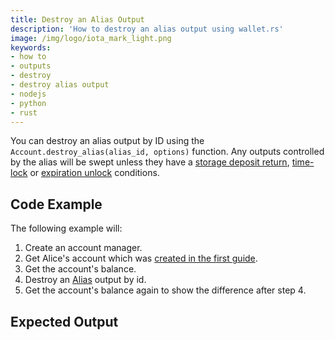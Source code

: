```yaml
---
title: Destroy an Alias Output
description: 'How to destroy an alias output using wallet.rs'
image: /img/logo/iota_mark_light.png
keywords:
- how to
- outputs
- destroy
- destroy alias output
- nodejs
- python
- rust
---
```



You can destroy an alias output by ID using the `Account.destroy_alias(alias_id, options)` function. Any outputs
controlled by the alias will be swept unless they have a
[storage deposit return](https://wiki.iota-community.org/shimmer/introduction/develop/explanations/ledger/simple_transfers#storage-deposit-returns-in-transfers),
[time-lock](https://wiki.iota-community.org/shimmer/introduction/develop/explanations/ledger/simple_transfers#timelocking-funds-in-transfers)
or [expiration unlock](https://wiki.iota-community.org/shimmer/introduction/develop/explanations/ledger/simple_transfers#transfer-of-funds-with-expiration)
conditions.

## Code Example

The following example will:

1. Create an account manager.
2. Get Alice's account which was [created in the first guide](../accounts_and_addresses/01_create_a_wallet_account.mdx).
3. Get the account's balance.
4. Destroy an [Alias](https://wiki.iota-community.org/shimmer/introduction/develop/explanations/ledger/alias) output by id.
5. Get the account's balance again to show the difference after step 4.

<Tabs groupId="language">
    <TabItem value="rust" label="Rust">
        <RustCode/>
    </TabItem>
    <TabItem value="nodejs" label="Nodejs">
        <NodejsCode/>
    </TabItem>
    <TabItem value="python" label="Python">
        <PythonCode/>
    </TabItem>
</Tabs>

## Expected Output

<Tabs groupId="language">
    <TabItem value="rust" label="Rust">
        <RustOutput/>
    </TabItem>
    <TabItem value="nodejs" label="Nodejs">
        <NodejsOutput/>
    </TabItem>
    <TabItem value="python" label="Python">
        <PythonOutput/>
    </TabItem>
</Tabs>

